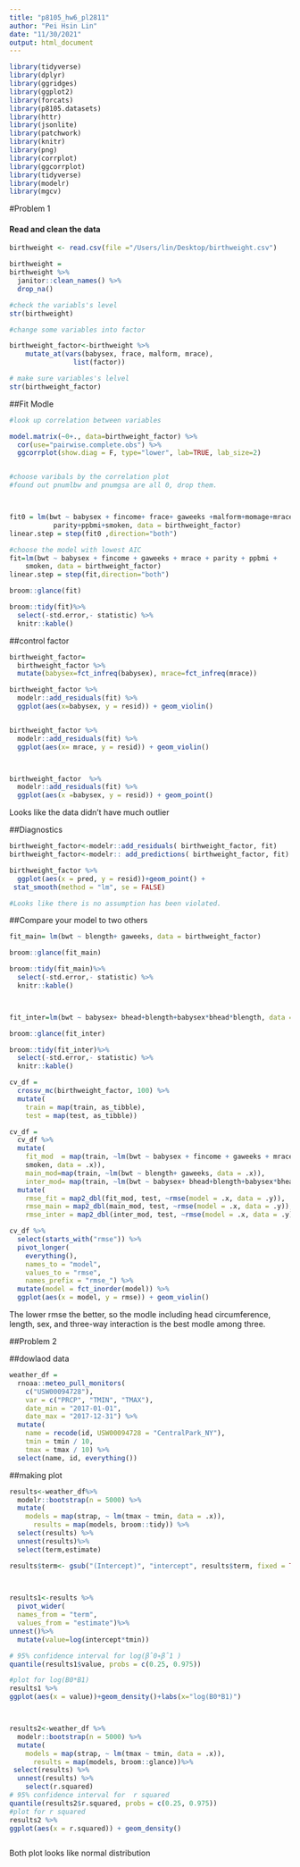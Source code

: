 ```yaml
---
title: "p8105_hw6_pl2811"
author: "Pei Hsin Lin"
date: "11/30/2021"
output: html_document
---
```

```r
library(tidyverse)
library(dplyr)
library(ggridges)
library(ggplot2)
library(forcats)
library(p8105.datasets)
library(httr)
library(jsonlite)
library(patchwork)
library(knitr)    
library(png)
library(corrplot)
library(ggcorrplot)
library(tidyverse)
library(modelr)
library(mgcv)
```

#Problem 1

#### Read and clean the data
```r
birthweight <- read.csv(file ="/Users/lin/Desktop/birthweight.csv")
```

```r
birthweight = 
birthweight %>% 
  janitor::clean_names() %>%
  drop_na()

#check the variabls's level
str(birthweight)

#change some variables into factor

birthweight_factor<-birthweight %>%
    mutate_at(vars(babysex, frace, malform, mrace),
                list(factor))

# make sure variables's lelvel
str(birthweight_factor)             
```

##Fit Modle

```r

#look up correlation between variables 

model.matrix(~0+., data=birthweight_factor) %>% 
  cor(use="pairwise.complete.obs") %>% 
  ggcorrplot(show.diag = F, type="lower", lab=TRUE, lab_size=2)


#choose varibals by the correlation plot
#found out pnumlbw and pnumgsa are all 0, drop them.



fit0 = lm(bwt ~ babysex + fincome+ frace+ gaweeks +malform+momage+mrace+
           parity+ppbmi+smoken, data = birthweight_factor)
linear.step = step(fit0 ,direction="both")

#choose the model with lowest AIC
fit=lm(bwt ~ babysex + fincome + gaweeks + mrace + parity + ppbmi + 
    smoken, data = birthweight_factor)
linear.step = step(fit,direction="both")

broom::glance(fit)

broom::tidy(fit)%>%
  select(-std.error,- statistic) %>% 
  knitr::kable()
```
##control factor

```r
birthweight_factor=
  birthweight_factor %>%
  mutate(babysex=fct_infreq(babysex), mrace=fct_infreq(mrace))
```

```r
birthweight_factor %>% 
  modelr::add_residuals(fit) %>% 
  ggplot(aes(x=babysex, y = resid)) + geom_violin()  


birthweight_factor %>% 
  modelr::add_residuals(fit) %>% 
  ggplot(aes(x= mrace, y = resid)) + geom_violin() 



birthweight_factor  %>% 
  modelr::add_residuals(fit) %>% 
  ggplot(aes(x =babysex, y = resid)) + geom_point()


```



Looks like the data didn't have much outlier



##Diagnostics
```r
birthweight_factor<-modelr::add_residuals( birthweight_factor, fit)
birthweight_factor<-modelr:: add_predictions( birthweight_factor, fit)

birthweight_factor %>%
  ggplot(aes(x = pred, y = resid))+geom_point() +
 stat_smooth(method = "lm", se = FALSE)

#Looks like there is no assumption has been violated.
```

##Compare your model to two others

```r

fit_main= lm(bwt ~ blength+ gaweeks, data = birthweight_factor)

broom::glance(fit_main)

broom::tidy(fit_main)%>%
  select(-std.error,- statistic) %>% 
  knitr::kable()



fit_inter=lm(bwt ~ babysex+ bhead+blength+babysex*bhead*blength, data = birthweight_factor)

broom::glance(fit_inter)

broom::tidy(fit_inter)%>%
  select(-std.error,- statistic) %>% 
  knitr::kable()
```

```r
cv_df =
  crossv_mc(birthweight_factor, 100) %>% 
  mutate(
    train = map(train, as_tibble),
    test = map(test, as_tibble))

cv_df = 
  cv_df %>% 
  mutate(
    fit_mod  = map(train, ~lm(bwt ~ babysex + fincome + gaweeks + mrace + parity + ppbmi + 
    smoken, data = .x)),
    main_mod=map(train, ~lm(bwt ~ blength+ gaweeks, data = .x)),
    inter_mod= map(train, ~lm(bwt ~ babysex+ bhead+blength+babysex*bhead*blength, data = as_tibble(.x))))%>% 
  mutate(
    rmse_fit = map2_dbl(fit_mod, test, ~rmse(model = .x, data = .y)),
    rmse_main = map2_dbl(main_mod, test, ~rmse(model = .x, data = .y)),
    rmse_inter = map2_dbl(inter_mod, test, ~rmse(model = .x, data = .y)))
```

```r
cv_df %>% 
  select(starts_with("rmse")) %>% 
  pivot_longer(
    everything(),
    names_to = "model", 
    values_to = "rmse",
    names_prefix = "rmse_") %>% 
  mutate(model = fct_inorder(model)) %>% 
  ggplot(aes(x = model, y = rmse)) + geom_violin()


```



The lower rmse the better, so the modle including head circumference, length, sex, and  three-way interaction is the best modle among three.


##Problem 2

##dowlaod data
```r
weather_df = 
  rnoaa::meteo_pull_monitors(
    c("USW00094728"),
    var = c("PRCP", "TMIN", "TMAX"), 
    date_min = "2017-01-01",
    date_max = "2017-12-31") %>%
  mutate(
    name = recode(id, USW00094728 = "CentralPark_NY"),
    tmin = tmin / 10,
    tmax = tmax / 10) %>%
  select(name, id, everything())
```

##making plot 
```r
results<-weather_df%>% 
  modelr::bootstrap(n = 5000) %>% 
  mutate(
    models = map(strap, ~ lm(tmax ~ tmin, data = .x)),
      results = map(models, broom::tidy)) %>% 
  select(results) %>% 
  unnest(results)%>% 
  select(term,estimate)

results$term<- gsub("(Intercept)", "intercept", results$term, fixed = TRUE)

  

results1<-results %>%
  pivot_wider(
  names_from = "term", 
  values_from = "estimate")%>%
unnest()%>%
  mutate(value=log(intercept*tmin))

# 95% confidence interval for log(β̂0∗β̂1 )
quantile(results1$value, probs = c(0.25, 0.975))

#plot for log(B0*B1)
results1 %>% 
ggplot(aes(x = value))+geom_density()+labs(x="log(B0*B1)")



results2<-weather_df %>% 
  modelr::bootstrap(n = 5000) %>% 
  mutate(
    models = map(strap, ~ lm(tmax ~ tmin, data = .x)),
      results = map(models, broom::glance))%>%
 select(results) %>% 
  unnest(results) %>%
    select(r.squared)
# 95% confidence interval for  r squared
quantile(results2$r.squared, probs = c(0.25, 0.975))
#plot for r squared
results2 %>% 
ggplot(aes(x = r.squared)) + geom_density()



```



Both plot looks like normal distribution



